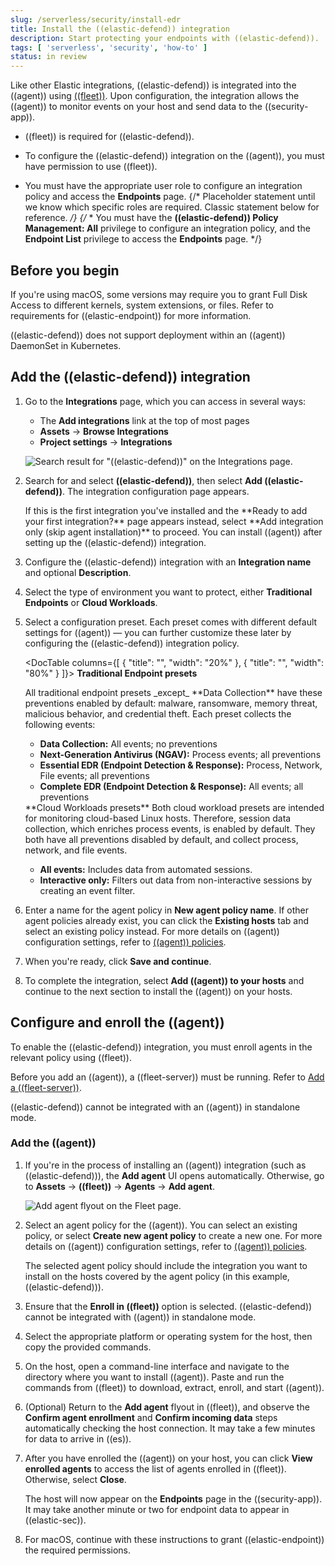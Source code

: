 ```yaml
---
slug: /serverless/security/install-edr
title: Install the ((elastic-defend)) integration
description: Start protecting your endpoints with ((elastic-defend)).
tags: [ 'serverless', 'security', 'how-to' ]
status: in review
---
```


<DocBadge template="technical preview" />
<div id="install-endpoint"></div>

Like other Elastic integrations, ((elastic-defend)) is integrated into the ((agent)) using [((fleet))](((fleet-guide))/fleet-overview.html). Upon configuration, the integration allows the ((agent)) to monitor events on your host and send data to the ((security-app)).

<DocCallOut title="Requirements">

* ((fleet)) is required for ((elastic-defend)).

* To configure the ((elastic-defend)) integration on the ((agent)), you must have permission to use ((fleet)).

* You must have the appropriate user role to configure an integration policy and access the **Endpoints** page.
{/* Placeholder statement until we know which specific roles are required. Classic statement below for reference. */}
{/* * You must have the **((elastic-defend)) Policy Management: All** <DocLink slug="/serverless/security/endpoint-management-req">privilege</DocLink> to configure an integration policy, and the **Endpoint List** <DocLink slug="/serverless/security/endpoint-management-req">privilege</DocLink> to access the **Endpoints** page. */}

</DocCallOut>

<div id="security-before-you-begin"></div>

## Before you begin

If you're using macOS, some versions may require you to grant Full Disk Access to different kernels, system extensions, or files. Refer to <DocLink slug="/serverless/security/elastic-endpoint-deploy-reqs">requirements for ((elastic-endpoint))</DocLink> for more information.

<DocCallOut title="Note">
((elastic-defend)) does not support deployment within an ((agent)) DaemonSet in Kubernetes.
</DocCallOut>

<div id="add-security-integration"></div>

## Add the ((elastic-defend)) integration

1. Go to the **Integrations** page, which you can access in several ways:

    * The **Add integrations** link at the top of most pages
    * **Assets** → **Browse Integrations**
    * **Project settings** → **Integrations**
    

    ![Search result for "((elastic-defend))" on the Integrations page.](../images/install-endpoint/-getting-started-install-endpoint-endpoint-cloud-sec-integrations-page.png)

1. Search for and select **((elastic-defend))**, then select **Add ((elastic-defend))**. The integration configuration page appears.

    <DocCallOut title="Note">
    If this is the first integration you've installed and the **Ready to add your first integration?** page appears instead, select **Add integration only (skip agent installation)** to proceed. You can <DocLink slug="/serverless/security/install-edr" section="add-the-((agent))">install ((agent))</DocLink> after setting up the ((elastic-defend)) integration.
    </DocCallOut>

    <DocImage size="xl" url="../images/install-endpoint/-getting-started-install-endpoint-endpoint-cloud-security-configuration.png" alt="Add ((elastic-defend)) integration page" />

1. Configure the ((elastic-defend)) integration with an **Integration name** and optional **Description**.
1. Select the type of environment you want to protect, either **Traditional Endpoints** or **Cloud Workloads**.
1. Select a configuration preset. Each preset comes with different default settings for ((agent)) — you can further customize these later by <DocLink slug="/serverless/security/configure-endpoint-integration-policy">configuring the ((elastic-defend)) integration policy</DocLink>.

    <DocTable columns={[
    {
    "title": "",
    "width": "20%"
    },
    {
    "title": "",
    "width": "80%"
    }
    ]}>
    <DocRow>
    <DocCell>
    **Traditional Endpoint presets**

    </DocCell>
    <DocCell>
    All traditional endpoint presets _except_ **Data Collection** have these preventions enabled by default: malware, ransomware, memory threat, malicious behavior, and credential theft. Each preset collects the following events:

    * **Data Collection:** All events; no preventions
    * **Next-Generation Antivirus (NGAV):** Process events; all preventions
    * **Essential EDR (Endpoint Detection & Response):** Process, Network, File events; all preventions
    * **Complete EDR (Endpoint Detection & Response):** All events; all preventions

    </DocCell>
    </DocRow>
    <DocRow>
    <DocCell>
    **Cloud Workloads presets**

    </DocCell>
    <DocCell>
    Both cloud workload presets are intended for monitoring cloud-based Linux hosts. Therefore, <DocLink slug="/serverless/security/session-view">session data</DocLink> collection, which enriches process events, is enabled by default. They both have all preventions disabled by default, and collect process, network, and file events.

    * **All events:** Includes data from automated sessions.
    * **Interactive only:** Filters out data from non-interactive sessions by creating an <DocLink slug="/serverless/security/event-filters">event filter</DocLink>.

    </DocCell>
    </DocRow>
    </DocTable>

1. Enter a name for the agent policy in **New agent policy name**. If other agent policies already exist, you can click the **Existing hosts** tab and select an existing policy instead. For more details on ((agent)) configuration settings, refer to [((agent)) policies](((fleet-guide))/agent-policy.html).
1. When you're ready, click **Save and continue**.
1. To complete the integration, select **Add ((agent)) to your hosts** and continue to the next section to install the ((agent)) on your hosts.

<div id="enroll-security-agent"></div>

## Configure and enroll the ((agent))

To enable the ((elastic-defend)) integration, you must enroll agents in the relevant policy using ((fleet)).

<DocCallOut title="Important" color="warning">

Before you add an ((agent)), a ((fleet-server)) must be running. Refer to [Add a ((fleet-server))](((fleet-guide))/add-a-fleet-server.html).

((elastic-defend)) cannot be integrated with an ((agent)) in standalone mode.

</DocCallOut>

<div id="enroll-agent"></div>

### Add the ((agent))

1. If you're in the process of installing an ((agent)) integration (such as ((elastic-defend))), the **Add agent** UI opens automatically. Otherwise, go to **Assets** → **((fleet))** → **Agents** → **Add agent**.

    ![Add agent flyout on the Fleet page.](../images/install-endpoint/-getting-started-install-endpoint-endpoint-cloud-sec-add-agent.png)

1. Select an agent policy for the ((agent)). You can select an existing policy, or select **Create new agent policy** to create a new one. For more details on ((agent)) configuration settings, refer to [((agent)) policies](((fleet-guide))/agent-policy.html).

    The selected agent policy should include the integration you want to install on the hosts covered by the agent policy (in this example, ((elastic-defend))).

    <DocImage size="l" url="../images/install-endpoint/-getting-started-install-endpoint-endpoint-cloud-sec-add-agent-detail.png" alt="Add agent flyout with ((elastic-defend)) integration highlighted." />

1. Ensure that the **Enroll in ((fleet))** option is selected. ((elastic-defend)) cannot be integrated with ((agent)) in standalone mode.

1. Select the appropriate platform or operating system for the host, then copy the provided commands.

1. On the host, open a command-line interface and navigate to the directory where you want to install ((agent)). Paste and run the commands from ((fleet)) to download, extract, enroll, and start ((agent)).

1. (Optional) Return to the **Add agent** flyout in ((fleet)), and observe the **Confirm agent enrollment** and **Confirm incoming data** steps automatically checking the host connection. It may take a few minutes for data to arrive in ((es)).

1. After you have enrolled the ((agent)) on your host, you can click **View enrolled agents** to access the list of agents enrolled in ((fleet)). Otherwise, select **Close**.

    The host will now appear on the **Endpoints** page in the ((security-app)). It may take another minute or two for endpoint data to appear in ((elastic-sec)).

1. For macOS, continue with <DocLink slug="/serverless/security/install-endpoint-manually">these instructions</DocLink> to grant ((elastic-endpoint)) the required permissions.

